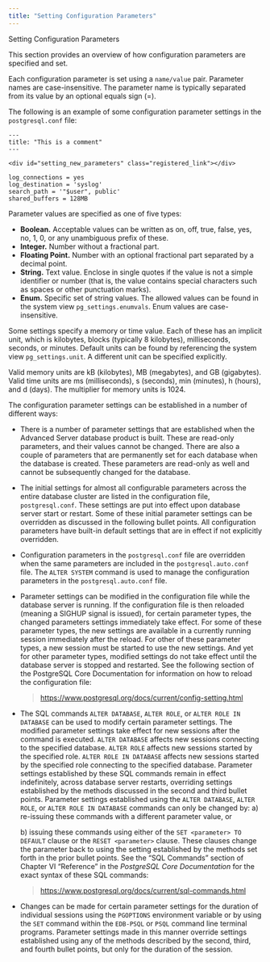 ```yaml
---
title: "Setting Configuration Parameters"
---
```


<div id="setting_new_parameters" class="registered_link"></div>


<div class="index">

Setting Configuration Parameters

</div>

<div id="setting_configuration_parameters" class="registered_link"></div>

This section provides an overview of how configuration parameters are specified and set.

Each configuration parameter is set using a `name/value` pair. Parameter names are case-insensitive. The parameter name is typically separated from its value by an optional equals sign (=).

The following is an example of some configuration parameter settings in the `postgresql.conf` file:

``` TEXT
---
title: "This is a comment"
---

<div id="setting_new_parameters" class="registered_link"></div>

log_connections = yes
log_destination = 'syslog'
search_path = '"$user", public'
shared_buffers = 128MB
```

Parameter values are specified as one of five types:

  - **Boolean.** Acceptable values can be written as on, off, true, false, yes, no, 1, 0, or any unambiguous prefix of these.
  - **Integer.** Number without a fractional part.
  - **Floating Point.** Number with an optional fractional part separated by a decimal point.
  - **String.** Text value. Enclose in single quotes if the value is not a simple identifier or number (that is, the value contains special characters such as spaces or other punctuation marks).
  - **Enum.** Specific set of string values. The allowed values can be found in the system view `pg_settings.enumvals`. Enum values are case-insensitive.

Some settings specify a memory or time value. Each of these has an implicit unit, which is kilobytes, blocks (typically 8 kilobytes), milliseconds, seconds, or minutes. Default units can be found by referencing the system view `pg_settings.unit`. A different unit can be specified explicitly.

Valid memory units are kB (kilobytes), MB (megabytes), and GB (gigabytes). Valid time units are ms (milliseconds), s (seconds), min (minutes), h (hours), and d (days). The multiplier for memory units is 1024.

The configuration parameter settings can be established in a number of different ways:

  - There is a number of parameter settings that are established when the Advanced Server database product is built. These are read-only parameters, and their values cannot be changed. There are also a couple of parameters that are permanently set for each database when the database is created. These parameters are read-only as well and cannot be subsequently changed for the database.

  - The initial settings for almost all configurable parameters across the entire database cluster are listed in the configuration file, `postgresql.conf`. These settings are put into effect upon database server start or restart. Some of these initial parameter settings can be overridden as discussed in the following bullet points. All configuration parameters have built-in default settings that are in effect if not explicitly overridden.

  - Configuration parameters in the `postgresql.conf` file are overridden when the same parameters are included in the `postgresql.auto.conf` file. The `ALTER SYSTEM` command is used to manage the configuration parameters in the `postgresql.auto.conf` file.

  - Parameter settings can be modified in the configuration file while the database server is running. If the configuration file is then reloaded (meaning a SIGHUP signal is issued), for certain parameter types, the changed parameters settings immediately take effect. For some of these parameter types, the new settings are available in a currently running session immediately after the reload. For other of these parameter types, a new session must be started to use the new settings. And yet for other parameter types, modified settings do not take effect until the database server is stopped and restarted. See the following section of the PostgreSQL Core Documentation for information on how to reload the configuration file:
    
    > <https://www.postgresql.org/docs/current/config-setting.html>

  - The SQL commands `ALTER DATABASE`, `ALTER ROLE`, or `ALTER ROLE IN DATABASE` can be used to modify certain parameter settings. The modified parameter settings take effect for new sessions after the command is executed. `ALTER DATABASE` affects new sessions connecting to the specified database. `ALTER ROLE` affects new sessions started by the specified role. `ALTER ROLE IN DATABASE` affects new sessions started by the specified role connecting to the specified database. Parameter settings established by these SQL commands remain in effect indefinitely, across database server restarts, overriding settings established by the methods discussed in the second and third bullet points. Parameter settings established using the `ALTER DATABASE`, `ALTER ROLE`, or `ALTER ROLE IN DATABASE` commands can only be changed by: a) re-issuing these commands with a different parameter value, or
    
    b) issuing these commands using either of the `SET <parameter> TO DEFAULT` clause or the `RESET <parameter>` clause. These clauses change the parameter back to using the setting established by the methods set forth in the prior bullet points. See the “SQL Commands” section of Chapter VI “Reference” in the *PostgreSQL Core Documentation* for the exact syntax of these SQL commands:
    
    > <https://www.postgresql.org/docs/current/sql-commands.html>

  - Changes can be made for certain parameter settings for the duration of individual sessions using the `PGOPTIONS` environment variable or by using the `SET` command within the `EDB-PSQL` or `PSQL` command line terminal programs. Parameter settings made in this manner override settings established using any of the methods described by the second, third, and fourth bullet points, but only for the duration of the session.
